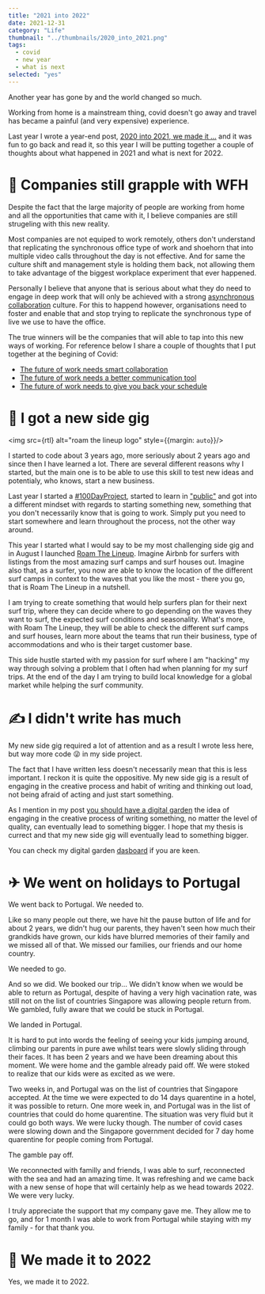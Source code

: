 ```yaml
---
title: "2021 into 2022"
date: 2021-12-31
category: "Life"
thumbnail: "../thumbnails/2020_into_2021.png"
tags:
  - covid
  - new year
  - what is next
selected: "yes"
---
```



Another year has gone by and the world changed so much. 

Working from home is a mainstream thing, covid doesn't go away and travel has became a painful (and very expensive) experience.

Last year I wrote a year-end post, [2020 into 2021, we made it ...](/blog/2020-12-31-2020-into-2021/) and it was fun to go back and read it, so this year I will be putting together a couple of thoughts about what happened in 2021 and what is next for 2022.


# 👷 Companies still grapple with WFH

Despite the fact that the large majority of people are working from home and all the opportunities that came with it, I believe companies are still strugeling with this new reality. 

Most companies are not equiped to work remotely, others don't understand that replicating the synchronous office type of work and shoehorn that into multiple video calls throughout the day is not effective. And for same the culture shift and management style is holding them back, not allowing them to take advantage of the biggest workplace experiment that ever happened.

Personally I believe that anyone that is serious about what they do need to engage in deep work that will only be achieved with a strong [asynchronous collaboration](/blog/2021-03-06-asynchronous-collaboration/) culture. For this to happend however, organisations need to foster and enable that and stop trying to replicate the synchronous type of live we use to have the office. 

The true winners will be the companies that will able to tap into this new ways of working. For reference below I share a couple of thoughts that I put together at the begining of Covid: 

- [The future of work needs smart collaboration](/blog/2020-05-10-the-future-of-work-needs-smart-collaboration)
- [The future of work needs a better communication tool](/blog/2020-05-05-the-future-of-work-needs-a-better-communication%20tool)
- [The future of work needs to give you back your schedule](/blog/2020-05-18-the-future-of-work-needs-to-give-you-back-your-schedule)

# 🚀 I got a new side gig

<img src={rtl} alt="roam the lineup logo" style={{margin: `auto`}}/>


I started to code about 3 years ago, more seriously about 2 years ago and since then I have learned a lot. There are several different reasons why I started, but the main one is to be able to use this skill to test new ideas and potentialy, who knows, start a new business.

Last year I started a [#100DayProject](/blog/2020-10-05-launching-my-100-day-project), started to learn in ["public"](/blog/2020-09-04-learning-in-public) and got into a different mindset with regards to starting something new, something that you don't necessarily know that is going to work. Simply put you need to start somewhere and learn throughout the process, not the other way around. 

This year I started what I would say to be my most challenging side gig and in August I launched [Roam The Lineup](https://www.roamthelineup.com/). Imagine Airbnb for surfers with listings from the most amazing surf camps and surf houses out. Imagine also that, as a surfer, you now are able to know the location of the different surf camps in context to the waves that you like the most - there you go, that is Roam The Lineup in a nutshell.

I am trying to create something that would help surfers plan for their next surf trip, where they can decide where to go depending on the waves they want to surf, the expected surf conditions and seasonality. What's more, with Roam The Lineup, they will be able to check the different surf camps and surf houses, learn more about the teams that run their business, type of accommodations and who is their target customer base. 

This side hustle started with my passion for surf where I am "hacking" my way through solving a problem that I often had when planning for my surf trips. At the end of the day I am trying to build local knowledge for a global market while helping the surf community. 


# ✍️ I didn't write has much

My new side gig required a lot of attention and as a result I wrote less here, but way more code 😜 in my side project. 

<GardenStats2021 />

The fact that I have written less doesn't necessarily mean that this is less important. I reckon it is quite the oppositive. My new side gig is a result of engaging in the creative process and habit of writing and thinking out load, not being afraid of acting and just start something. 

As I mention in my post [you should have a digital garden](/blog/2020-07-06-you-should-have-a-digital-garden/) the idea of engaging in the creative process of writing something, no matter the level of quality, can eventually lead to something bigger. I hope that my thesis is currect and that my new side gig will eventually lead to something bigger. 

You can check my digital garden [dasboard](/dashboard) if you are keen. 

# ✈ We went on holidays to Portugal

We went back to Portugal. We needed to.

Like so many people out there, we have hit the pause button of life and for about 2 years, we didn't hug our parents, they haven't seen how much their grandkids have grown, our kids have blurred memories of their family and we missed all of that. We missed our families, our friends and our home country. 

We needed to go. 

And so we did. We booked our trip... We didn't know when we would be able to return as Portugal, despite of having a very high vacination rate, was still not on the list of countries Singapore was allowing people return from. We gambled, fully aware that we could be stuck in Portugal. 

We landed in Portugal. 

It is hard to put into words the feeling of seeing your kids jumping around, climbing our parents in pure awe whilst tears were slowly sliding through their faces. It has been 2 years and we have been dreaming about this moment. We were home and the gamble already paid off. We were stoked to realize that our kids were as excited as we were.

Two weeks in, and Portugal was on the list of countries that Singapore accepted. At the time we were expected to do 14 days quarentine in a hotel, it was possible to return. One more week in, and Portugal was in the list of countries that could do home quarentine. The situation was very fluid but it could go both ways. We were lucky though. The number of covid cases were slowing down and the Singapore government decided for 7 day home quarentine for people coming from Portugal. 

The gamble pay off. 

We reconnected with familly and friends, I was able to surf, reconnected with the sea and had an amazing time. It was refreshing and we came back with a new sense of hope that will certainly help as we head towards 2022. We were very lucky.

I truly appreciate the support that my company gave me. They allow me to go, and for 1 month I was able to work from Portugal while staying with my family - for that thank you.


# 🥇 We made it to 2022 

Yes, we made it to 2022.






